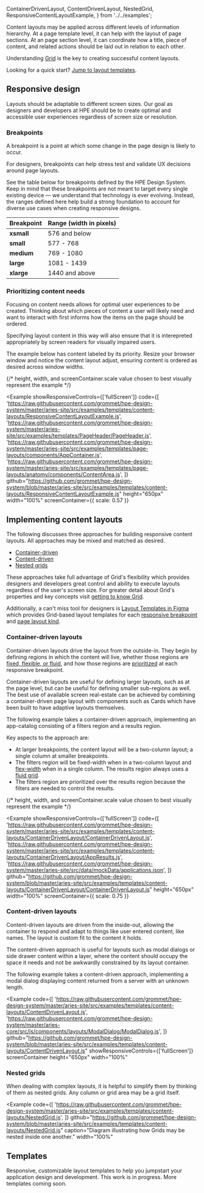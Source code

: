   ContainerDrivenLayout,
  ContentDrivenLayout,
  NestedGrid,
  ResponsiveContentLayoutExample,
} from '../../examples';

Content layouts may be applied across different levels of information hierarchy. At a page
template level, it can help with the layout of page sections. At an page section level, it can
coordinate how a title, piece of content, and related actions should be laid out in relation to
each other.

Understanding [Grid](/components/grid) is the key to creating successful content layouts.

Looking for a quick start? [Jump to layout templates](#templates).

## Responsive design

Layouts should be adaptable to different screen sizes. Our goal as designers and
developers at HPE should be to create optimal and accessible user experiences regardless
of screen size or resolution.

### Breakpoints

A breakpoint is a point at which some change in the page design is likely to occur.

For designers, breakpoints can help stress test and validate UX decisions around page
layouts.

See the table below for breakpoints defined by the HPE Design System. Keep in mind that
these breakpoints are not meant to target every single existing device &mdash; we understand
that technology is ever evolving. Instead, the ranges defined here help build a strong
foundation to account for diverse use cases when creating responsive designs.

| Breakpoint | Range (width in pixels) |
| ---------- | ----------------------- |
| **xsmall** | 576 and below           |
| **small**  | 577 - 768               |
| **medium** | 769 - 1080              |
| **large**  | 1081 - 1439             |
| **xlarge** | 1440 and above          |

### Prioritizing content needs

Focusing on content needs allows for optimal user experiences to be created. Thinking
about which pieces of content a user will likely need and want to interact with first informs
how the items on the page should be ordered.

Specifying layout content in this way will also ensure that it is interepreted
appropriately by screen readers for visually impaired users.

The example below has content labeled by its priority. Resize your browser window and
notice the content layout adjust, ensuring content is ordered as desired across window
widths.

{/* height, width, and screenContainer.scale value chosen to best visually represent the example */}

<Example
  showResponsiveControls={['fullScreen']}
  code={[
    'https://raw.githubusercontent.com/grommet/hpe-design-system/master/aries-site/src/examples/templates/content-layouts/ResponsiveContentLayoutExample.js',
    'https://raw.githubusercontent.com/grommet/hpe-design-system/master/aries-site/src/examples/templates/PageHeader/PageHeader.js',
    'https://raw.githubusercontent.com/grommet/hpe-design-system/master/aries-site/src/examples/templates/page-layouts/components/AppContainer.js',
    'https://raw.githubusercontent.com/grommet/hpe-design-system/master/aries-site/src/examples/templates/page-layouts/anatomy/components/ContentArea.js',
  ]}
  github="https://github.com/grommet/hpe-design-system/blob/master/aries-site/src/examples/templates/content-layouts/ResponsiveContentLayoutExample.js"
  height="650px"
  width="100%"
  screenContainer={{ scale: 0.57 }}
>
  <ResponsiveContentLayoutExample />
</Example>

## Implementing content layouts

The following discusses three approaches for building responsive content layouts. All approaches
may be mixed and matched as desired.

- [Container-driven](#container-driven-layouts)
- [Content-driven](#content-driven-layouts)
- [Nested grids](#nested-grids)

These approaches take full advantage of Grid's flexibility which provides designers and
developers great control and ability to execute layouts regardless of the user's screen size.
For greater detail about Grid's properties and key concepts visit [getting to know Grid](/components/grid#getting-to-know-grid).

Additionally, a can't miss tool for designers is [Layout Templates in Figma](https://www.figma.com/file/4rdBkUlHd5MCVq3hvUOXHd/Page-Layouts?node-id=2906%3A21283)
which provides Grid-based layout templates for each [responsive breakpoint](#breakpoints) and [page layout kind](/templates/page-layouts#page-kinds).

### Container-driven layouts

Container-driven layouts drive the layout from the outside-in. They begin by defining
regions in which the content will live, whether those regions are [fixed, flexible, or fluid](/components/grid#background),
and how those regions are [prioritized](#prioritizing-content-needs) at each responsive breakpoint.

Container-driven layouts are useful for defining larger layouts, such as at the page level,
but can be useful for defining smaller sub-regions as well. The best use of available screen
real-estate can be achieved by combining a container-driven page layout with components
such as Cards which have been built to have adaptive layouts themselves.

The following example takes a container-driven approach, implementing an app-catalog
consisting of a filters region and a results region.

Key aspects to the approach are:

- At larger breakpoints, the content layout will be a two-column layout; a single column
  at smaller breakpoints.
- The filters region will be fixed-width when in a two-column layout and [flex-width](/components/grid#flexible-columns)
  when in a single column. The results region always uses a [fluid grid](/components/grid#fluid-grids).
- The filters region are prioritized over the results region because the filters are needed to control
  the results.

{/* height, width, and screenContainer.scale value chosen to best visually represent the example */}

<Example
  showResponsiveControls={['fullScreen']}
  code={[
    'https://raw.githubusercontent.com/grommet/hpe-design-system/master/aries-site/src/examples/templates/content-layouts/ContainerDrivenLayout/ContainerDrivenLayout.js',
    'https://raw.githubusercontent.com/grommet/hpe-design-system/master/aries-site/src/examples/templates/content-layouts/ContainerDrivenLayout/AppResults.js',
    'https://raw.githubusercontent.com/grommet/hpe-design-system/master/aries-site/src/data/mockData/applications.json',
  ]}
  github="https://github.com/grommet/hpe-design-system/blob/master/aries-site/src/examples/templates/content-layouts/ContainerDrivenLayout/ContainerDrivenLayout.js"
  height="650px"
  width="100%"
  screenContainer={{ scale: 0.75 }}
>
  <ContainerDrivenLayout />
</Example>

### Content-driven layouts

Content-driven layouts are driven from the inside-out, allowing the container to respond
and adapt to things like user entered content, like names. The layout is custom fit to
the content it holds.

The content-driven approach is useful for layouts such as modal dialogs or side drawer
content within a layer, where the content should occupy the space it needs and not be
awkwardly constrained by its layout container.

The following example takes a content-driven approach, implementing a modal dialog
displaying content returned from a server with an unknown length.

<Example
  code={[
    'https://raw.githubusercontent.com/grommet/hpe-design-system/master/aries-site/src/examples/templates/content-layouts/ContentDrivenLayout.js',
    'https://raw.githubusercontent.com/grommet/hpe-design-system/master/aries-core/src/js/components/layouts/ModalDialog/ModalDialog.js',
  ]}
  github="https://github.com/grommet/hpe-design-system/blob/master/aries-site/src/examples/templates/content-layouts/ContentDrivenLayout.js"
  showResponsiveControls={['fullScreen']}
  screenContainer
  height="650px"
  width="100%"
>
  <ContentDrivenLayout />
</Example>

### Nested grids

When dealing with complex layouts, it is helpful to simplify them by thinking of them
as nested grids. Any column or grid area may be a grid itself.

<Example
  code={[
    'https://raw.githubusercontent.com/grommet/hpe-design-system/master/aries-site/src/examples/templates/content-layouts/NestedGrid.js',
  ]}
  github="https://github.com/grommet/hpe-design-system/blob/master/aries-site/src/examples/templates/content-layouts/NestedGrid.js"
  caption="Diagram illustrating how Grids may be nested inside one another."
  width="100%"
>
  <NestedGrid />
</Example>

## Templates

Responsive, customizable layout templates to help you jumpstart your application design and development.
This work is in progress. More templates coming soon.

<CardGrid cards={contentLayouts} headingLevel={3} />
